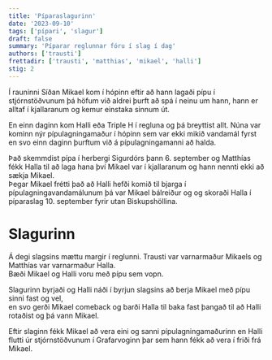 ```yaml
---
title: 'Píparaslagurinn'
date: '2023-09-10'
tags: ['pípari', 'slagur']
draft: false
summary: 'Píparar reglunnar fóru í slag í dag'
authors: ['trausti']
frettadir: ['trausti', 'matthias', 'mikael', 'halli']
stig: 2
---
```



Í rauninni Síðan Mikael kom í hópinn eftir að hann lagaði pípu í stjórnstöðvunum þá höfum við aldrei þurft að spá í neinu
um hann, hann er alltaf í kjallaranum og kemur einstaka sinnum út. 


En einn daginn kom Halli eða Triple H í regluna og þá breyttist allt. 
Núna var kominn nýr pípulagningamaður í hópinn sem var ekki mikið vandamál fyrst en svo einn daginn þurftum við á
pípulagningamanni að halda. 


Það skemmdist pípa í herbergi Sigurdórs þann 6. september og Matthías fékk Halla til að laga hana því Mikael var í kjallaranum og 
hann nennti ekki að sækja Mikael. \
Þegar Mikael frétti það að Halli hefði komið til bjarga í pípulagningavandamálunum þá var Mikael bálreiður og
og skoraði Halla í píparaslag 10. september fyrir utan Biskupshöllina. 


# Slagurinn


Á degi slagsins mættu margir í reglunni. Trausti var varnarmaður Mikaels og Matthías var varnarmaður Halla. \
Bæði Mikael og Halli voru með pípu sem vopn. 


Slagurinn byrjaði og Halli náði í byrjun slagsins að berja Mikael með pípu sinni 
fast og vel, \
en svo gerði Mikael comeback og barði Halla til baka fast þangað til að Halli rotaðist og þá vann Mikael. 


Eftir slaginn fékk Mikael að vera eini og sanni pípulagningamaðurinn en Halli flutti úr stjórnstöðvunum í Grafarvoginn þar sem hann 
fékk að vera í friði frá Mikael.



